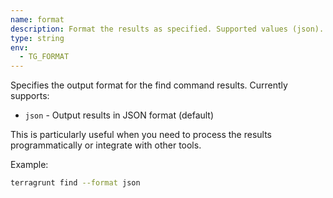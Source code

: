 ```yaml
---
name: format
description: Format the results as specified. Supported values (json). default json.
type: string
env:
  - TG_FORMAT
---
```


Specifies the output format for the find command results. Currently supports:

- `json` - Output results in JSON format (default)

This is particularly useful when you need to process the results programmatically or integrate with other tools.

Example:

```bash
terragrunt find --format json
```

